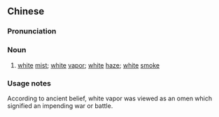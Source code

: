 {{also|白气}}
==Chinese==
{{zh-forms|s=白气}}

===Pronunciation===
{{zh-pron
|m=báiqì
|cat=n
}}

===Noun===
{{zh-noun}}

# {{lb|zh|archaic}} [[white]] [[mist]]; [[white]] [[vapor]]; [[white]] [[haze]]; [[white]] [[smoke]]

===Usage notes===
According to ancient belief, white vapor was viewed as an omen which signified an impending war or battle.